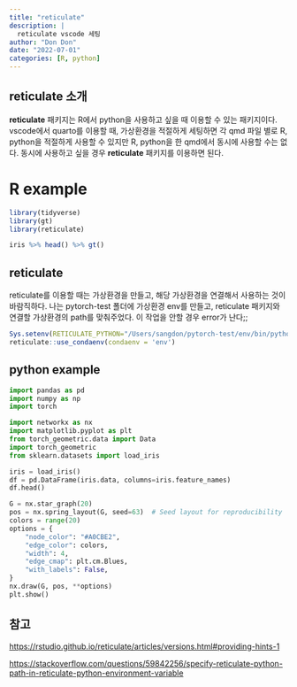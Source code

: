```yaml
---
title: "reticulate"
description: |
  reticulate vscode 세팅
author: "Don Don"
date: "2022-07-01"
categories: [R, python]
---
```


## reticulate 소개 

**reticulate** 패키지는 R에서 python을 사용하고 싶을 때 이용할 수 있는 패키지이다. vscode에서 quarto를 이용할 때, 가상환경을 적절하게 세팅하면 각 qmd 파일 별로 R, python을 적절하게 사용할 수 있지만 R, python을 한 qmd에서 동시에 사용할 수는 없다. 동시에 사용하고 싶을 경우 **reticulate** 패키지를 이용하면 된다. 

# R example 
```r
library(tidyverse)
library(gt)
library(reticulate)
```


```r
iris %>% head() %>% gt()
```


## reticulate 

reticulate를 이용할 때는 가상환경을 만들고, 해당 가상환경을 연결해서 사용하는 것이 바람직하다. 나는 pytorch-test 폴더에 가상환경 env를 만들고, reticulate 패키지와 연결할 가상환경의 path를 맞춰주었다. 이 작업을 안할 경우 error가 난다;;  
```r
Sys.setenv(RETICULATE_PYTHON="/Users/sangdon/pytorch-test/env/bin/python")
reticulate::use_condaenv(condaenv = 'env')
```


## python example 
```python
import pandas as pd 
import numpy as np 
import torch

import networkx as nx
import matplotlib.pyplot as plt
from torch_geometric.data import Data
import torch_geometric
from sklearn.datasets import load_iris
```


```python
iris = load_iris()
df = pd.DataFrame(iris.data, columns=iris.feature_names)
df.head()
```



```python
G = nx.star_graph(20)
pos = nx.spring_layout(G, seed=63)  # Seed layout for reproducibility
colors = range(20)
options = {
    "node_color": "#A0CBE2",
    "edge_color": colors,
    "width": 4,
    "edge_cmap": plt.cm.Blues,
    "with_labels": False,
}
nx.draw(G, pos, **options)
plt.show()

```

## 참고 

<https://rstudio.github.io/reticulate/articles/versions.html#providing-hints-1>

<https://stackoverflow.com/questions/59842256/specify-reticulate-python-path-in-reticulate-python-environment-variable>